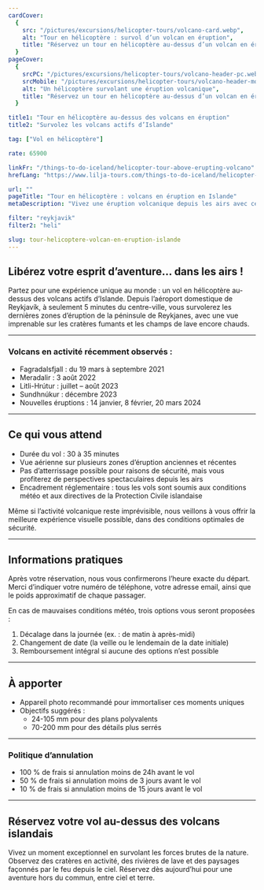 ```yaml
---
cardCover:
  {
    src: "/pictures/excursions/helicopter-tours/volcano-card.webp",
    alt: "Tour en hélicoptère : survol d’un volcan en éruption",
    title: "Réservez un tour en hélicoptère au-dessus d’un volcan en éruption",
  }
pageCover:
  {
    srcPC: "/pictures/excursions/helicopter-tours/volcano-header-pc.webp",
    srcMobile: "/pictures/excursions/helicopter-tours/volcano-header-mobile.webp",
    alt: "Un hélicoptère survolant une éruption volcanique",
    title: "Réservez un tour en hélicoptère au-dessus d’un volcan en éruption",
  }

title1: "Tour en hélicoptère au-dessus des volcans en éruption"
title2: "Survolez les volcans actifs d’Islande"

tag: ["Vol en hélicoptère"]

rate: 65900

linkFr: "/things-to-do-iceland/helicopter-tour-above-erupting-volcano"
hrefLang: "https://www.lilja-tours.com/things-to-do-iceland/helicopter-tour-above-erupting-volcano"

url: ""
pageTitle: "Tour en hélicoptère : volcans en éruption en Islande"
metaDescription: "Vivez une éruption volcanique depuis les airs avec ce vol panoramique inoubliable au départ de Reykjavik. Réservez votre aventure dès maintenant !"

filter: "reykjavik"
filter2: "heli"

slug: tour-helicoptere-volcan-en-eruption-islande
---
```


## Libérez votre esprit d’aventure… dans les airs !

Partez pour une expérience unique au monde : un vol en hélicoptère au-dessus des volcans actifs d’Islande. Depuis l’aéroport domestique de Reykjavík, à seulement 5 minutes du centre-ville, vous survolerez les dernières zones d’éruption de la péninsule de Reykjanes, avec une vue imprenable sur les cratères fumants et les champs de lave encore chauds.

---

### Volcans en activité récemment observés :

- Fagradalsfjall : du 19 mars à septembre 2021  
- Meradalir : 3 août 2022  
- Litli-Hrútur : juillet – août 2023  
- Sundhnúkur : décembre 2023  
- Nouvelles éruptions : 14 janvier, 8 février, 20 mars 2024

---

## Ce qui vous attend

- Durée du vol : 30 à 35 minutes  
- Vue aérienne sur plusieurs zones d’éruption anciennes et récentes  
- Pas d’atterrissage possible pour raisons de sécurité, mais vous profiterez de perspectives spectaculaires depuis les airs  
- Encadrement réglementaire : tous les vols sont soumis aux conditions météo et aux directives de la Protection Civile islandaise

Même si l’activité volcanique reste imprévisible, nous veillons à vous offrir la meilleure expérience visuelle possible, dans des conditions optimales de sécurité.

---

## Informations pratiques

Après votre réservation, nous vous confirmerons l’heure exacte du départ. Merci d’indiquer votre numéro de téléphone, votre adresse email, ainsi que le poids approximatif de chaque passager.

En cas de mauvaises conditions météo, trois options vous seront proposées :

1. Décalage dans la journée (ex. : de matin à après-midi)  
2. Changement de date (la veille ou le lendemain de la date initiale)  
3. Remboursement intégral si aucune des options n’est possible

---

## À apporter

- Appareil photo recommandé pour immortaliser ces moments uniques  
- Objectifs suggérés :
  - 24-105 mm pour des plans polyvalents
  - 70-200 mm pour des détails plus serrés

---

### Politique d’annulation

- 100 % de frais si annulation moins de 24h avant le vol  
- 50 % de frais si annulation moins de 3 jours avant le vol  
- 10 % de frais si annulation moins de 15 jours avant le vol

---

## Réservez votre vol au-dessus des volcans islandais

Vivez un moment exceptionnel en survolant les forces brutes de la nature. Observez des cratères en activité, des rivières de lave et des paysages façonnés par le feu depuis le ciel. Réservez dès aujourd’hui pour une aventure hors du commun, entre ciel et terre.

<script
  type="text/javascript"
  src="https://widgets.bokun.io/assets/javascripts/apps/build/BokunWidgetsLoader.js?bookingChannelUUID=97236c68-b945-4a96-8587-660bdc4c45fd"
  async
></script>

<div
  class="bokunWidget"
  data-src="https://widgets.bokun.io/online-sales/97236c68-b945-4a96-8587-660bdc4c45fd/experience-calendar/648263"
></div>
